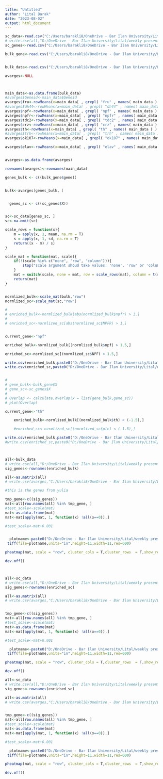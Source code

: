 ```yaml
---
title: "Untitled"
author: "Lital Barak"
date: "2023-08-02"
output: html_document
---
```


```r
sc_data<-read.csv("C:/Users/barakli8/OneDrive - Bar Ilan University/Lital/weekly presentation/16.7.23/mat_avg_elav_wo_tbh.csv",check.names=FALSE,row.names = 1)
# write.csv(all,"D:/OneDrive - Bar Ilan University/Lital/weekly presentation/16.7.23/mat_avg_elav_wo_tbh.csv")
sc_genes<-read.csv("C:/Users/barakli8/OneDrive - Bar Ilan University/Lital/weekly presentation/16.7.23/sig_elav_gene.csv")

bulk_gene<-read.csv("C:/Users/barakli8/OneDrive - Bar Ilan University/Lital/weekly presentation/30.07.23/yulia_de_genes.csv")


bulk_data<-read.csv("C:/Users/barakli8/OneDrive - Bar Ilan University/Lital/weekly presentation/14.8.23/wo_dh44/yulia_data.csv",row.names = 1)

```




```r
avarges<-NULL



main_data<-as.data.frame(bulk_data)
#avarges$Geneid<-main_data$Geneid
avarges$fru<-rowMeans(x=main_data[ , grepl( "fru" , names( main_data ) ) ], na.rm = TRUE)
#avarges$dh44<-rowMeans(x=main_data[ , grepl( "dh44" , names( main_data ) ) ], na.rm = TRUE)
avarges$npf<-rowMeans(x=main_data[ , grepl( "npf" , names( main_data ) ) ], na.rm = TRUE)
avarges$npfr<-rowMeans(x=main_data[ , grepl( "npfr" , names( main_data ) ) ], na.rm = TRUE)
avarges$tdc2<-rowMeans(x=main_data[ , grepl( "tdc2" , names( main_data ) ) ], na.rm = TRUE)
avarges$crz<-rowMeans(x=main_data[ , grepl( "crz" , names( main_data ) ) ], na.rm = TRUE)
avarges$th<-rowMeans(x=main_data[ , grepl( "th" , names( main_data ) ) ], na.rm = TRUE)
#avarges$trh<-rowMeans(x=main_data[ , grepl( "trh" , names( main_data ) ) ], na.rm = TRUE)
avarges$ok107<-rowMeans(x=main_data[ , grepl( "ok107" , names( main_data ) ) ], na.rm = TRUE)

avarges$elav<-rowMeans(x=main_data[ , grepl( "elav" , names( main_data ) ) ], na.rm = TRUE)


avarges<-as.data.frame(avarges)

rownames(avarges)<-rownames(main_data)
```

```r
genes_bulk <- c((bulk_gene$gene))


bulk<-avarges[genes_bulk, ]


  genes_sc <- c((sc_genes$X))


sc<-sc_data[genes_sc, ]
sc<-na.omit(sc)


```

```r

scale_rows = function(x){
    m = apply(x, 1, mean, na.rm = T)
    s = apply(x, 1, sd, na.rm = T)
    return((x - m) / s)
}

scale_mat = function(mat, scale){
    if(!(scale %in% c("none", "row", "column"))){
        stop("scale argument shoud take values: 'none', 'row' or 'column'")
    }
    mat = switch(scale, none = mat, row = scale_rows(mat), column = t(scale_rows(t(mat))))
    return(mat)
}


normlized_bulk<-scale_mat(bulk,"row")
normlized_sc<-scale_mat(sc,"row")

# 
# enriched_bulk<-normlized_bulk[abs(normlized_bulk$npfr) > 1,]
# 
# enriched_sc<-normlized_sc[abs(normlized_sc$NPFR) > 1,]


current_gene<-"npf"

enriched_bulk<-normlized_bulk[(normlized_bulk$npf) > 1.5,]

enriched_sc<-normlized_sc[(normlized_sc$NPF) > 1.5,]

write.csv(enriched_bulk,paste0("D:/OneDrive - Bar Ilan University/Lital/weekly presentation/30.07.23/bulk_up_",current_gene,".csv"))
write.csv(enriched_sc,paste0("D:/OneDrive - Bar Ilan University/Lital/weekly presentation/30.07.23/sc_up_",current_gene,".csv"))



```

```r


# 
# gene_bulk<-bulk_gene$X
# gene_sc<-sc_genes$X
# 
# Overlap <- calculate.overlap(x = list(gene_bulk,gene_sc))
# plot(Overlap)
```
```r


current_gene<-"th"

    enriched_bulk<-normlized_bulk[(normlized_bulk$th) < (-1.5),]

    #enriched_sc<-normlized_sc[(normlized_sc$ple) < (-1.5),]

write.csv(enriched_bulk,paste0("D:/OneDrive - Bar Ilan University/Lital/weekly presentation/30.07.23/bulk_down_",current_gene,".csv"))
#write.csv(enriched_sc,paste0("D:/OneDrive - Bar Ilan University/Lital/weekly presentation/30.07.23/sc_down_",current_gene,".csv"))



all<-bulk_data
# write.csv(all,"D:/OneDrive - Bar Ilan University/Lital/weekly presentation/16.7.23/mat_avg_elav_wo_tbh.csv")
sig_genes<-rownames(enriched_bulk)

all<-as.matrix(all) 
# write.csv(avarges,"C:/Users/barakli8/OneDrive - Bar Ilan University/Lital/weekly presentation/30.07.23/yulia_gene_sc_data.csv")

#this is the genes from yulia

tmp_gene<-c((sig_genes))
mat<-all[row.names(all) %in% tmp_gene, ]
#test_scale<-scale(mat)
mat<-as.data.frame(mat)
mat<-mat[apply(mat, 1, function(x) !all(x==0)),]

#test_scale<-mat+0.001


  plotname<-paste0("D:/OneDrive - Bar Ilan University/Lital/weekly presentation/14.8.23/wo_dh44/",current_gene,"_down_bulk.tiff")
 tiff(file=plotname,units="in",height=11,width=11,res=600)

pheatmap(mat, scale = "row", cluster_cols = T,cluster_rows  = T,show_rownames = T,fontsize_row = 3, fontsize_col = 8,color=colorRampPalette(c("navy", "white", "red"))(50))

dev.off()



all<-sc_data
# write.csv(all,"D:/OneDrive - Bar Ilan University/Lital/weekly presentation/16.7.23/mat_avg_elav_wo_tbh.csv")
sig_genes<-rownames(enriched_sc)

all<-as.matrix(all) 
# write.csv(avarges,"C:/Users/barakli8/OneDrive - Bar Ilan University/Lital/weekly presentation/30.07.23/yulia_gene_sc_data.csv")


tmp_gene<-c((sig_genes))
mat<-all[row.names(all) %in% tmp_gene, ]
#test_scale<-scale(mat)
mat<-as.data.frame(mat)
mat<-mat[apply(mat, 1, function(x) !all(x==0)),]

#test_scale<-mat+0.001

  plotname<-paste0("D:/OneDrive - Bar Ilan University/Lital/weekly presentation/14.8.23/wo_dh44/",current_gene,"_down_sc.tiff")
 tiff(file=plotname,units="in",height=11,width=11,res=600)

pheatmap(mat, scale = "row", cluster_cols = T,cluster_rows  = T,show_rownames = T,fontsize_row = 8, fontsize_col = 8,color=colorRampPalette(c("navy", "white", "red"))(50))

dev.off()

```
```r
all<-sc_data
# write.csv(all,"D:/OneDrive - Bar Ilan University/Lital/weekly presentation/16.7.23/mat_avg_elav_wo_tbh.csv")
sig_genes<-rownames(enriched_sc)

all<-as.matrix(all) 
# write.csv(avarges,"C:/Users/barakli8/OneDrive - Bar Ilan University/Lital/weekly presentation/30.07.23/yulia_gene_sc_data.csv")


tmp_gene<-c((sig_genes))
mat<-all[row.names(all) %in% tmp_gene, ]
#test_scale<-scale(mat)
mat<-as.data.frame(mat)
mat<-mat[apply(mat, 1, function(x) !all(x==0)),]

#test_scale<-mat+0.001

  plotname<-paste0("D:/OneDrive - Bar Ilan University/Lital/weekly presentation/14.8.23/npfr_up_sc.tiff")
 tiff(file=plotname,units="in",height=11,width=11,res=600)

pheatmap(mat, scale = "row", cluster_cols = T,cluster_rows  = T,show_rownames = T,fontsize_row = 8, fontsize_col = 8,color=colorRampPalette(c("navy", "white", "red"))(50))

dev.off()
```

